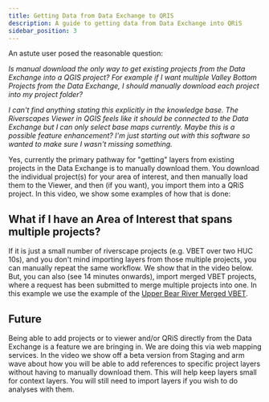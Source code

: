 ```yaml
---
title: Getting Data from Data Exchange to QRIS
description: A guide to getting data from Data Exchange into QRiS 
sidebar_position: 3
---
```


An astute user posed the reasonable question:

*Is manual download the only way to get existing projects from the Data Exchange into a QGIS project? For example if I want multiple Valley Bottom Projects from the Data Exchange, I should manually download each project into my project folder?*

*I can't find anything stating this explicitly in the knowledge base. The Riverscapes Viewer in QGIS feels like it should be connected to the Data Exchange but I can only select base maps currently. Maybe this is a possible feature enhancement? I'm just starting out with this software so wanted to make sure I wasn't missing something.*

Yes, currently the primary pathway for "getting" layers from existing projects in the Data Exchange is to manually download them. You download the individual project(s) for your area of interest, and then manually load them to the Viewer, and then (if you want), you import them into a QRiS project. In this video, we show some examples of how that is done:

<YouTubeEmbed videoId="Rx7IPv-4OXs" />

## What if I have an Area of Interest that spans multiple projects?

If it is just a small number of riverscape projects (e.g. VBET over two HUC 10s), and you don't mind importing layers from those multiple projects, you can manually repeat the same workflow. We show that in the video below. But, you can also (see 14 minutes onwards), import merged VBET projects, where a request has been submitted to merge multiple projects into one. In this example we use the example of the [Upper Bear River Merged VBET](https://data.riverscapes.net/rv/45f8b56e-e352-4961-8399-178108b5eb65?do=1&lo=1&vm=%7E1%7E18%7E46&bl=SAT&vp=-110.758059%7E40.837148%7E8.786).

<YouTubeEmbed videoId="1GOO6m_-aho" />

## Future 

Being able to add projects or to viewer and/or QRiS directly from the Data Exchange is a feature we are bringing in. We are doing this via web mapping services. In the video we show off a beta version from Staging and arm wave about how you will be able to add references to specific project layers without having to manually download them. This will help keep layers small for context layers. You will still need to import layers if you wish to do analyses with them. 

<YouTubeEmbed videoId="_TGZl09gC8w" />